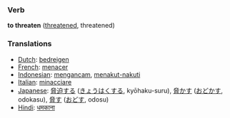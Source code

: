 === Verb ===

'''to threaten''' ([[threatened]], threatened)

=== Translations ===
*[[Dutch]]: [[bedreigen]]
*[[French]]: [[menacer]]
*[[Indonesian]]: [[ancam|mengancam]], [[takut|menakut-nakuti]]
*[[Italian]]: [[minacciare]]
*[[Japanese]]: [[脅迫]]する ([[きょうはく]]する, kyōhaku-suru), [[脅かす]] ([[おどかす]], odokasu), [[脅す]] ([[おどす]], odosu)
*[[Hindi]]: [[धमकाना]]
